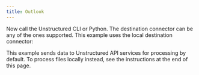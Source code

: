 ```yaml
---
title: Outlook
---
```



<NewDocument />


<SharedContentOutlook/>

Now call the Unstructured CLI or Python. The destination connector can be any of the ones supported. This example uses the local destination connector:

This example sends data to Unstructured API services for processing by default. To process files locally instead, see the instructions at the end of this page.


<CodeGroup>
  <OutlookSh />
  <OutlookPyV2 />
  <OutlookPyV1 />
</CodeGroup>


<SharedPartitionByAPIOSS/>

